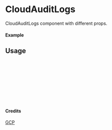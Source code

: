 
<Meta of={CloudAuditLogs} title="GCP/CloudAuditLogs" />

# CloudAuditLogs

CloudAuditLogs component with different props.

#### Example

<Canvas of={CloudAuditLogs.Primary} />

## Usage

```ts
import { CloudAuditLogs } from "yadl-ui";

const Example = () => {
  return (
      <CloudAuditLogs />
  );
};

export default Example;
```

#### Credits
[GCP](https://cloud.google.com/icons)

